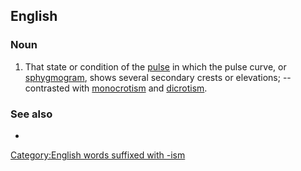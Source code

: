 ==English==

===Noun===
{{head|en|noun}}

# {{lb|en|physiology}} That state or condition of the [[pulse]] in which the pulse curve, or [[sphygmogram]], shows several secondary crests or elevations; -- contrasted with [[monocrotism]] and [[dicrotism]].

===See also===
* {{l|en|polycrotic}}

[[Category:English words suffixed with -ism]]